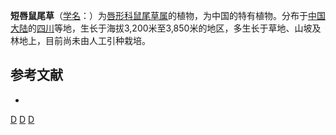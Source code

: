 {{Speciesbox 
| taxon = Salvia brevilabra
| authority = Franch.
}}
'''短唇鼠尾草'''（[[学名|学名]]：{{lang|la|''Salvia brevilabra''}}）为[[唇形科|唇形科]][[鼠尾草属|鼠尾草属]]的植物，为中国的特有植物。分布于[[中国大陆|中国大陆]]的[[四川|四川]]等地，生长于海拔3,200米至3,850米的地区，多生长于草地、山坡及林地上，目前尚未由人工引种栽培。

== 参考文献 ==
<div class="references-small">
* {{cite web| url =http://www.bioinfo.cn/db05/KmzwSpecies.php?action=view&id=12969| title =短唇鼠尾草| work =《中国高等植物数据库全库》| publisher =中国科学院微生物研究所| author =昆明植物研究所| accessdate =2009-02-24| archive-date =2018-06-28| archive-url =https://web.archive.org/web/20180628204035/http://www.bioinfo.cn/db05/KmzwSpecies.php?action=view| dead-url =yes}}
</div>
{{Taxonbar}}

[[Category:鼠尾草属|D]]
[[Category:中國特有植物|D]]
[[Category:四川植物|D]]